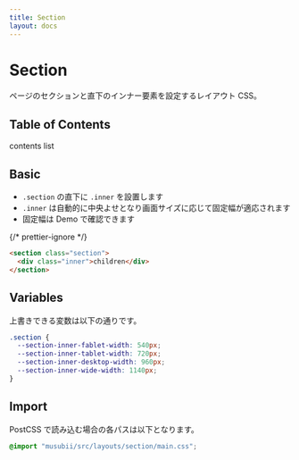 ```yaml
---
title: Section
layout: docs
---
```



# Section

ページのセクションと直下のインナー要素を設定するレイアウト CSS。

## Table of Contents

contents list

## Basic

- `.section` の直下に `.inner` を設置します
- `.inner` は自動的に中央よせとなり画面サイズに応じて固定幅が適応されます
- 固定幅は <ExternalLink href="/demo/">Demo</ExternalLink> で確認できます

{/* prettier-ignore */}
```html
<section class="section">
  <div class="inner">children</div>
</section>
```

## Variables

上書きできる変数は以下の通りです。

```css
.section {
  --section-inner-fablet-width: 540px;
  --section-inner-tablet-width: 720px;
  --section-inner-desktop-width: 960px;
  --section-inner-wide-width: 1140px;
}
```

## Import

PostCSS で読み込む場合の各パスは以下となります。

```css
@import "musubii/src/layouts/section/main.css";
```
